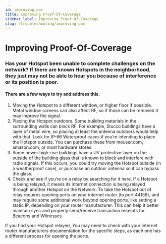 ```yaml
---
id: improving-poc
title: Improving Proof-Of-Coverage
sidebar_label: Improving Proof-Of-Coverage
slug: /troubleshooting/improving-poc
---
```


# Improving Proof-Of-Coverage

### Has your Hotspot been unable to complete challenges on the network? If there are known Hotspots in the neighborhood, they just may not be able to hear you because of interference or its position is poor.

#### There are a few ways to try and address this.

1. Moving the Hotspot to a different window, or higher floor if possible. Metal
   window screens can also affect RF, so if those can be removed it may improve
   the signal.
2. Placing the Hotspot outdoors. Some building materials in the surrounding
   walls can block RF. For example, Stucco buildings have a layer of metal wire,
   so placing at least the antenna outdoors would help with that. Look for IP-66
   Waterproof cases if you’re intending to place the Hotspot outside. You can
   purchase these from mouser.com, amazon.com, or most hardware stores.
3. Some newer high-rise buildings have a UV protective layer on the outside of
   the building glass that is known to block and interfere with radio signals.
   If this occurs, you could try moving the Hotspot outside (in a weatherproof
   case), or purchase an outdoor antenna so it can bypass the glass.
4. Check and see if you’re on a relay by searching for it here. If a Hotspot
   is being relayed, it means its internet connection is being relayed through
   another Hotspot on the Network. To take the Hotspot out of relay requires
   opening ports on your internet router (to port 44158), and may require some
   additional work beyond opening ports, like setting a static IP, depending on
   your router manufacturer. This can help it better maintain sync and properly
   send/receive transaction receipts for Beacons and Witnesses.

If you find your Hotspot relayed, You may need to check with your internet
router manufacturers documentation for the specific steps, as each one has a
different process for opening the ports.
